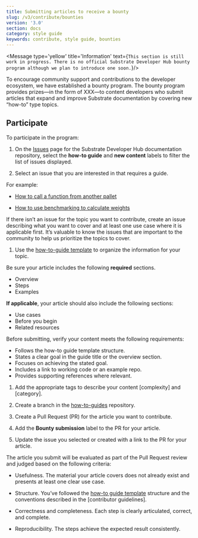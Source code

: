 ```yaml
---
title: Submitting articles to receive a bounty
slug: /v3/contribute/bounties
version: '3.0' 
section: docs
category: style guide
keywords: contribute, style guide, bounties
---
```


<Message type='yellow' title='Information' text={`This section is still work in progress. There is no official Substrate Developer
Hub bounty program although we plan to introduce one soon.`}/>

To encourage community support and contributions to the developer ecosystem, we have established a bounty program. 
The bounty program provides prizes—in the form of XXX—to content developers who submit articles that expand and improve 
Substrate documentation by covering new “how-to” type topics.

## Participate

To participate in the program:

1. On the [Issues](https://github.com/substrate-developer-hub/substrate-docs/issues) page for 
the Substrate Developer Hub documentation repository, select the **how-to guide** and **new content** 
labels to filter the list of issues displayed.

1. Select an issue that you are interested in that requires a guide. 

  For example:

  * [How to call a function from another pallet](https://github.com/substrate-developer-hub/substrate-docs/issues/75)
  
  * [How to use benchmarking to calculate weights](https://github.com/substrate-developer-hub/substrate-docs/issues/88)

  If there isn’t an issue for the topic you want to contribute, create an issue describing what you want to cover and at 
  least one use case where it is applicable first. It’s valuable to know the issues that are important to the community 
  to help us prioritize the topics to cover.

1. Use the [how-to-guide template](https://github.com/substrate-developer-hub/substrate-docs/blob/main/static/assets/contribute-templates/how-to-template.md) to organize the information for your topic.

  Be sure your article includes the following **required** sections.
  
  * Overview
  * Steps
  * Examples
  
  **If applicable**, your article should also include the following sections:
  
  * Use cases
  * Before you begin
  * Related resources
  
  Before submitting, verify your content meets the following requirements:
  
  * Follows the how-to guide template structure.
  * States a clear goal in the guide title or the overview section.
  * Focuses on achieving the stated goal.
  * Includes a link to working code or an example repo.
  * Provides supporting references where relevant.
 
1. Add the appropriate tags to describe your content [complexity] and [category].

1. Create a branch in the [how-to-guides](https://github.com/substrate-developer-hub/substrate-docs/tree/main/v3/how-to-guides) repository.

1. Create a Pull Request (PR) for the article you want to contribute.

1. Add the **Bounty submission** label to the PR for your article.

1. Update the issue you selected or created with a link to the PR for your article.

The article you submit will be evaluated as part of the Pull Request review and judged based on the following criteria:

* Usefulness. The material your article covers does not already exist and presents at least one clear use case.

* Structure. You’ve followed the [how-to guide template](https://github.com/substrate-developer-hub/substrate-docs/blob/main/static/assets/contribute-templates/how-to-template.md) structure and the conventions described in the [contributor guidelines].

* Correctness and completeness. Each step is clearly articulated, correct, and complete.

* Reproducibility. The steps achieve the expected result consistently.
